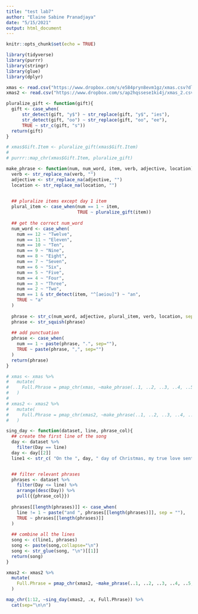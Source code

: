```yaml
---
title: "test lab7"
author: "Elaine Sabine Pranadjaya"
date: "5/15/2021"
output: html_document
---
```


```r
knitr::opts_chunk$set(echo = TRUE)
```

```r
library(tidyverse)
library(purrr)
library(stringr)
library(glue)
library(dplyr)
```

```r
xmas <- read.csv("https://www.dropbox.com/s/e584pryn8evm1gz/xmas.csv?dl=1")
xmas2 <- read.csv("https://www.dropbox.com/s/ap2hqssese1ki4j/xmas_2.csv?dl=1")
```

```r
pluralize_gift <- function(gift){
  gift <- case_when(
      str_detect(gift, "y$") ~ str_replace(gift, "y$", "ies"),
      str_detect(gift, "oo") ~ str_replace(gift, "oo", "ee"),
      TRUE ~ str_c(gift, "s"))
  return(gift)
}

# xmas$Gift.Item <- pluralize_gift(xmas$Gift.Item)
# 
# purrr::map_chr(xmas$Gift.Item, pluralize_gift)
```

```r

make_phrase <- function(num, num_word, item, verb, adjective, location){
  verb <- str_replace_na(verb, "")
  adjective <- str_replace_na(adjective, "")
  location <- str_replace_na(location, "")

    
  ## pluralize items except day 1 item
  plural_item <- case_when(num == 1 ~ item,
                           TRUE ~ pluralize_gift(item))
  
  ## get the correct num_word
  num_word <- case_when(
    num == 12 ~ "Twelve",
    num == 11 ~ "Eleven",
    num == 10 ~ "Ten",
    num == 9 ~ "Nine",
    num == 8 ~ "Eight",
    num == 7 ~ "Seven",
    num == 6 ~ "Six",
    num == 5 ~ "Five",
    num == 4 ~ "Four",
    num == 3 ~ "Three",
    num == 2 ~ "Two",
    num == 1 & str_detect(item, "^[aeiou]") ~ "an",
    TRUE ~ "a"
  )
  
  phrase <- str_c(num_word, adjective, plural_item, verb, location, sep = " ")
  phrase <- str_squish(phrase)
  
  ## add punctuation
  phrase <- case_when(
    num == 1 ~ paste(phrase, ".", sep=""),
    TRUE ~ paste(phrase, ",", sep="")
  )
  return(phrase)
}

# xmas <- xmas %>%
#   mutate(
#     Full.Phrase = pmap_chr(xmas, ~make_phrase(..1, ..2, ..3, ..4, ..5, ..6))
#   )
# 
# xmas2 <- xmas2 %>%
#   mutate(
#     Full.Phrase = pmap_chr(xmas2, ~make_phrase(..1, ..2, ..3, ..4, ..5, ..6))
#   )
```


```r
sing_day <- function(dataset, line, phrase_col){
  ## create the first line of the song
  day <- dataset %>%
    filter(Day == line)
  day <- day[[2]]
  line1 <- str_c( "On the ", day, " day of Christmas, my true love sent to me,")


  ## filter relevant phrases
  phrases <- dataset %>%
    filter(Day <= line) %>%
    arrange(desc(Day)) %>%
    pull({{phrase_col}})
  
  phrases[[length(phrases)]] <- case_when(
    line != 1 ~ paste("and ", phrases[[length(phrases)]], sep = ""),
    TRUE ~ phrases[[length(phrases)]]
  )
  
  ## combine all the lines
  song <- c(line1, phrases)
  song <- paste(song,collapse="\n")
  song <- str_glue(song, "\n")[[1]]
  return(song)
}

xmas2 <- xmas2 %>%
  mutate(
    Full.Phrase = pmap_chr(xmas2, ~make_phrase(..1, ..2, ..3, ..4, ..5, ..6))
  )

map_chr(1:12, ~sing_day(xmas2, .x, Full.Phrase)) %>%
  cat(sep="\n\n")
```

